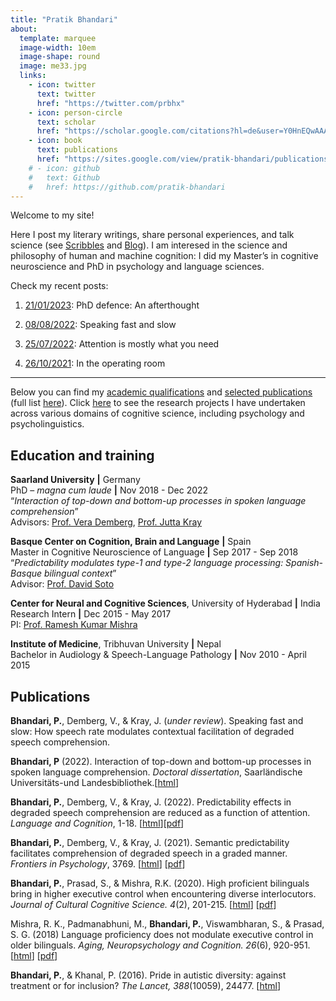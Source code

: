```yaml
---
title: "Pratik Bhandari"
about:
  template: marquee
  image-width: 10em
  image-shape: round
  image: me33.jpg
  links:
    - icon: twitter
      text: twitter
      href: "https://twitter.com/prbhx"
    - icon: person-circle
      text: scholar
      href: "https://scholar.google.com/citations?hl=de&user=Y0HnEQwAAAAJ&view_op=list_works&sortby=pubdate"
    - icon: book
      text: publications
      href: "https://sites.google.com/view/pratik-bhandari/publications"
    # - icon: github
    #   text: Github
    #   href: https://github.com/pratik-bhandari
---
```


Welcome to my site!\

Here I post my literary writings, share personal experiences, and talk science (see [Scribbles](./contents/literature/index.html) and [Blog](./contents/blog/index.html)).
I am interesed in the science and philosophy of human and machine cognition: I did my Master's in cognitive neuroscience and PhD in psychology and language sciences.

Check my recent posts:

<!-- 1. [13/03/2023](./contents/blog/posts/2023-03-13_nepal-iq-myth/index.html): The danger and false promise of IQ -->
    
1. [21/01/2023](./contents/blog/posts/2023-01-21_phd-afterthought/index.html): PhD defence: An afterthought
    
2. [08/08/2022](./contents/blog/posts/2022-08-08_speech-rate/index.html): Speaking fast and slow
    
3. [25/07/2022](./contents/blog/posts/2022-07-25_attention-prediction/index.html): Attention is mostly what you need
    
4. [26/10/2021](./contents/literature/posts/2021-10-26-operation-room/index.html): In the operating room

---

Below you can find my [academic qualifications](#education) and [selected publications](#publications)
(full list [here](http://sites.google.com/view/pratik-bhandari/publications)).
Click [here](./contents/projects/index.html) to see the research projects I have undertaken across various domains of cognitive science,
including psychology and psycholinguistics.


## Education and training {#education}

**Saarland University** **|** Germany\
PhD -- *magna cum laude* **|** Nov 2018 - Dec 2022\
"*Interaction of top-down and bottom-up processes in spoken language comprehension*"\
Advisors: [Prof. Vera Demberg](https://www.uni-saarland.de/lehrstuhl/demberg/members/verademberg.html), [Prof. Jutta Kray](https://www.uni-saarland.de/lehrstuhl/kray/team/jk.html)

**Basque Center on Cognition, Brain and Language** **|** Spain\
Master in Cognitive Neuroscience of Language **|** Sep 2017 - Sep 2018\
"*Predictability modulates type-1 and type-2 language processing: Spanish-Basque bilingual context*"\
Advisor: [Prof. David Soto](https://www.bcbl.eu/en/conocenos/equipo/david-soto)

**Center for Neural and Cognitive Sciences**, University of Hyderabad **|** India\
Research Intern **|** Dec 2015 - May 2017\
PI: [Prof. Ramesh Kumar Mishra](https://scholar.google.com/citations?user=aWaIy0sAAAAJ&hl=en&oi=ao)

**Institute of Medicine**, Tribhuvan University **|** Nepal\
Bachelor in Audiology & Speech-Language Pathology **|** Nov 2010 - April 2015


## Publications {#publications}

**Bhandari, P.**, Demberg, V., & Kray, J. (*under review*). Speaking fast and slow: How speech rate modulates contextual facilitation of degraded speech comprehension.

**Bhandari, P** (2022). Interaction of top-down and bottom-up processes in spoken language comprehension. *Doctoral dissertation*, Saarländische Universitäts-und Landesbibliothek.[[html](https://pratik-bhandari.github.io/contents/html-phd/index.html/)]

**Bhandari, P.**, Demberg, V., & Kray, J. (2022). Predictability effects in degraded speech comprehension are reduced as a function of attention. *Language and Cognition*, 1-18. [[html](https://doi.org/10.1017/langcog.2022.16)][[pdf](https://mfr.osf.io/render?url=https%3A%2F%2Fosf.io%2Fdownload%2Ftdvhs%2F%3Fdirect%3D%26mode%3Drender)]

**Bhandari, P.**, Demberg, V., & Kray, J. (2021). Semantic predictability facilitates comprehension of degraded speech in a graded manner. *Frontiers in Psychology*, 3769. [[html](https://doi.org/10.3389/fpsyg.2021.714485)] [[pdf](https://mfr.osf.io/render?url=https%3A%2F%2Fosf.io%2Fdownload%2Fnuv36%2F%3Fdirect%3D%26mode%3Drender)]

**Bhandari, P.**, Prasad, S., & Mishra, R.K. (2020). High proficient bilinguals bring in higher executive control when encountering diverse interlocutors. *Journal of Cultural Cognitive Science. 4*(2), 201-215. [[html](https://doi.org/10.1007/s41809-020-00060-7)] [[pdf](https://mfr.osf.io/render?url=https%3A%2F%2Fosf.io%2Fdownload%2Ffm8da%2F%3Fdirect%3D%26mode%3Drender)]

Mishra, R. K., Padmanabhuni, M., **Bhandari, P.**, Viswambharan, S., & Prasad, S. G. (2018) Language proficiency does not modulate executive control in older bilinguals. *Aging, Neuropsychology and Cognition. 26*(6), 920-951. [[html](https://doi.org/10.1080/13825585.2018.1562029)] [[pdf](https://www.tandfonline.com/doi/pdf/10.1080/13825585.2018.1562029)]

**Bhandari, P.**, & Khanal, P. (2016). Pride in autistic diversity: against treatment or for inclusion? *The Lancet, 388*(10059), 24477. [[html](https://doi.org/10.1016/S0140-6736(16)32176-6)]

